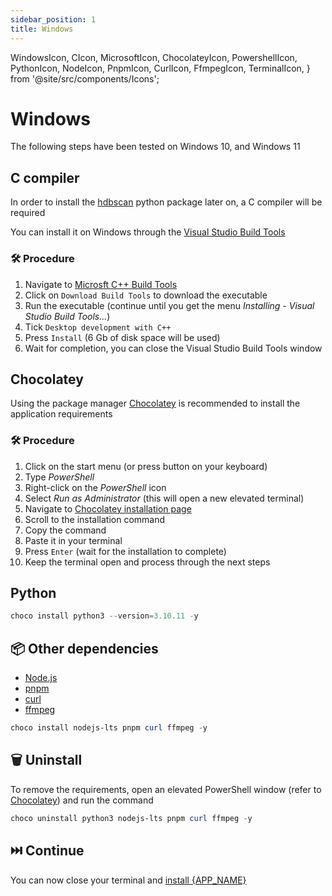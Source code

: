 ```yaml
---
sidebar_position: 1
title: Windows
---
```


  WindowsIcon,
  CIcon,
  MicrosoftIcon,
  ChocolateyIcon,
  PowershellIcon,
  PythonIcon,
  NodeIcon,
  PnpmIcon,
  CurlIcon,
  FfmpegIcon,
  TerminalIcon,
} from '@site/src/components/Icons';

# <WindowsIcon /> Windows

The following steps have been tested on Windows 10, and Windows 11

## <CIcon /> C compiler

In order to install the
[hdbscan](https://github.com/scikit-learn-contrib/hdbscan) python package later
on, a C compiler will be required

You can install it on Windows through the [Visual Studio Build
Tools](https://visualstudio.microsoft.com/visual-cpp-build-tools/)

### 🛠️ Procedure

1. Navigate to <MicrosoftIcon /> [Microsft C++
   Build Tools](https://visualstudio.microsoft.com/visual-cpp-build-tools/)
2. Click on `Download Build Tools` to download the executable
3. Run the executable (continue until you get the menu _Installing - Visual
   Studio Build Tools..._)
4. Tick `Desktop development with C++`
5. Press `Install` (6 Gb of disk space will be used)
6. Wait for completion, you can close the Visual Studio Build Tools window

## <ChocolateyIcon /> Chocolatey

Using the package manager <ChocolateyIcon />
[Chocolatey](https://chocolatey.org/) is recommended to install the application
requirements

### 🛠️ Procedure

1. Click on the start menu (or press <WinKey /> button on your keyboard)
2. Type _<PowershellIcon /> PowerShell_
3. Right-click on the _<PowershellIcon /> PowerShell_ icon
4. Select _Run as Administrator_ (this will open a new elevated terminal)
5. Navigate to <ChocolateyIcon /> [Chocolatey installation page](https://chocolatey.org/install)
6. Scroll to the installation command
7. Copy the command
8. Paste it in your terminal
9. Press `Enter` (wait for the installation to complete)
10. Keep the terminal open and process through the next steps

## <PythonIcon /> Python

```powershell
choco install python3 --version=3.10.11 -y
```

## 📦 Other dependencies

- <NodeIcon /> [Node.js](https://nodejs.org/)
- <PnpmIcon /> [pnpm](https://pnpm.io/)
- <CurlIcon /> [curl](https://curl.se/)
- <FfmpegIcon /> [ffmpeg](https://www.ffmpeg.org/)

```powershell
choco install nodejs-lts pnpm curl ffmpeg -y
```

## 🗑️ Uninstall

To remove the requirements, open an elevated <PowershellIcon /> PowerShell
window (refer to <ChocolateyIcon /> [Chocolatey](#-chocolatey)) and run the
command

```powershell
choco uninstall python3 nodejs-lts pnpm curl ffmpeg -y
```

## ⏭️ Continue

You can now close your <TerminalIcon /> terminal and [install
{APP_NAME}](../application)
